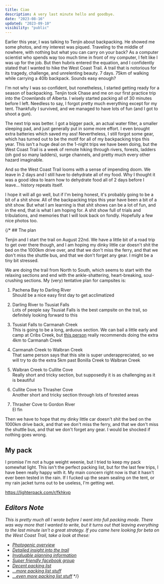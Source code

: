 ```yaml
---
title: Ciao
description: A very last minute hello and goodbye.
date: "2023-08-16"
updated: "2023-09-10"
visibility: "public"
---
```


Earlier this year, I was talking to Tenjin about backpacking. He showed me some photos, and my interest was piqued. Traveling to the middle of nowhere, with nothing but what you can carry on your back? As a computer scientist who spends way too much time in front of my computer, I felt like I was up for the job. But then hubris entered the equation, and I confidently stated that I wanted to hike the West Coast Trail. A trail that is notorious for its tragedy, challenge, and unrelenting beauty. 7 days. 75km of walking while carrying a 40lb backpack. Sounds easy enough?

I'm not why I was so confident, but nonetheless, I started getting ready for a season of backpacking. Tenjin took Chase and me on our first practice trip into the Crownlands of Alberta. I wisely started packing all of 30 minutes before I left. Needless to say, I forgot pretty much everything except for my tent. Thankfully I survived, and we managed to have lots of fun (and I got to shoot a gun).

The next trip was better. I got a bigger pack, an actual water filter, a smaller sleeping pad, and just generally put in some more effort. I even brought extra batteries which saved my ass! Nevertheless, I still forgot some gear, which has turned out to be the motif for all of my backpacking trips this year. This isn't a huge deal on the 1-night trips we have been doing, but the West Coast Trail is a week of remote hiking through rivers, forests, ladders (oh god so many ladders), surge channels, and pretty much every other hazard imaginable.

And so the West Coast Trail looms with a sense of impending doom. We leave in 2 days and I still have to dehydrate all of my food. Why I thought it was a good idea to learn how to dehydrate food all of 2 days before I leave... history repeats itself.

I hope it will all go well, but if I'm being honest, it's probably going to be a bit of a shit show. All of the backpacking trips this year have been a bit of a shit show. But what I am learning is that shit shows can be a lot of fun, and in the end, that is what I am hoping for. A shit show full of trials and tribulations, and memories that I will look back on fondly. Hopefully a few nice photos too.

{/\* ## The plan

Tenjin and I start the trail on August 22nd. We have a little bit of a road trip to get over there though, and I am hoping my dinky little car doesn't shit the bed on the 1000km drive over, and that we don't miss the ferry, and that we don't miss the shuttle bus, and that we don't forget any gear. I might be a tiny bit stressed.

We are doing the trail from North to South, which seems to start with the relaxing sections and end with the ankle-shattering, heart-breaking, soul-crushing sections. My (very) tentative plan for campsites is:

1. Pachena Bay to Darling River\
   Should be a nice easy first day to get acclimatized

2. Darling River to Tsusiat Falls\
   Lots of people say Tsusiat Falls is the best campsite on the trail, so definitely looking forward to this

3. Tsusiat Falls to Carmanah Creek\
   This is going to be a long, arduous section. We can bail a little early and camp at Cribs Creek, but [this person](https://hikewct.com/index.php/campsites) really recommends doing the extra 4km to Carmanah Creek

4. Carmanah Creek to Walbran Creek\
   That same person says that this site is super underappreciated, so we will try to do the extra 5km past Bonilla Creek to Walbran Creek

5. Walbran Creek to Cullite Cove\
   Really short and tricky section, but supposedly it is as challenging as it is beautiful

6. Cullite Cove to Thrasher Cove\
   Another short and tricky section through lots of forested areas

7. Thrasher Cove to Gordon River\
   El fin

Then we have to hope that my dinky little car doesn't shit the bed on the 1000km drive back, and that we don't miss the ferry, and that we don't miss the shuttle bus, and that we don't forget any gear. I would be shocked if nothing goes wrong.

## My pack

I promise I'm not a huge weight weenie, but I tried to keep my pack somewhat light. This isn't the perfect packing list, but for the last few trips, I have been really happy with it. My main concern right now is that it hasn't ever been tested in the rain. If I fucked up the seam sealing on the tent, or my rain jacket turns out to be useless, I'm getting wet.

https://lighterpack.com/r/fkhkvp

## _Editors Note_

_This is pretty much all I wrote before I went into full packing mode. There was way more that I wanted to write, but it turns out that leaving everything to the last minute isn't a great strategy. If you came here looking for beta on the West Coast Trail, take a look at these:_

- _[Photogenic overview](https://www.switchbacktravel.com/west-coast-trail)_
- _[Detailed insight into the trail](https://hikewct.com/)_
- _[Invaluable planning information](https://stingynomads.com/west-coast-trail-canada/)_
- _[Super friendly facebook group](https://www.facebook.com/groups/231026500765453)_
- _[Decent packing list](https://happiestoutdoors.ca/west-coast-trail-packing-list/)_
- _[...more packing list stuff](https://stingynomads.com/west-coast-trail-packing/)_
- _[...even more packing list stuff](https://macon.me/shoestring/)_ \*/}
